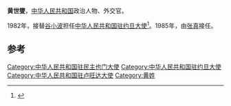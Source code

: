 '''黄世燮'''，[[中华人民共和国|中华人民共和国]]政治人物、外交官。

1982年，接替[[谷小波|谷小波]]担任[[中国驻约旦大使列表|中华人民共和国驻约旦大使]]<ref>{{cite web|author=中华人民共和国外交部|title=中国驻约旦历任大使|url=http://www.mfa.gov.cn/chn/pds/ziliao/wjrw/2167/2169/t9173.htm|publisher=中华人民共和国外交部|accessdate=2012-03-03}}</ref>。1985年，由[[张真|张真]]接任。

== 参考 ==
{{reflist}}
{{start box}}
{{s-dip}}
{{succession box|首任|[[岳良|岳良]]|[[中國駐盧旺達大使列表|中華人民共和國駐盧旺達大使]]|1972年6月－1977年8月}}
{{succession box|[[崔健_(外交官)|崔健]]|[[唐涌|唐涌]]|[[中國駐也門大使列表|中華人民共和國駐民主也門大使]]|1977年8月－1981年11月}}
{{succession box|[[谷小波|谷小波]]|[[张真|张真]]|[[中国驻约旦大使列表|中华人民共和国驻约旦大使]]|1982年6月-1985年5月}}
{{end box}}
{{中国政治人物小作品}}

[[Category:中华人民共和国驻民主也门大使|Category:中华人民共和国驻民主也门大使]]
[[Category:中华人民共和国驻约旦大使|Category:中华人民共和国驻约旦大使]]
[[Category:中华人民共和国驻卢旺达大使|Category:中华人民共和国驻卢旺达大使]]
[[Category:黄姓|Category:黄姓]]